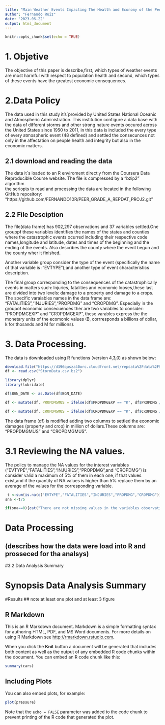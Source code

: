 ```yaml
---
title: "Main Weather Events Impacting The Health and Economy of the People and Community"
author: "Fernando Ruiz"
date: "2023-06-22"
output: html_document
---
```


```r
knitr::opts_chunk$set(echo = TRUE)
```



# 1. Objetive

The objective of this paper is describe,first, which types of weather events are most harmful with respect to population health and second, which types of these events have the greatest economic consequences.  

# 2.Data Policy

The data used in this study it's`provided by United States National Oceanic and Atmospheric Administration. This institution configure a data base with the data of different storms and other strong nature events occured across the United States  since 1950 to 2011, in this data is included the every type of every atmospheric event (48 defined) and settled the consecunces not only in the affectation on people health and integrity but also in the economic matters.

## 2.1 download and reading the data

The data it`s  loaded to an R enviroment directly from the Coursera Data Reproducible Course website. The file is compressed by a "bzip2" algorithm.  
the scriopts to read and processing the data are located in the following GitHub repository:
"https://github.com/FERNANDO10R/PEER_GRADE_A_REPDAT_PROJ2.git"

## 2.2 File Desciption

The file(data frame) has 902,297 observations and 37 variables settled.One grouppf these variables identifies the names of the states and counties where the catastrophic events  ocurred including their respective code names,longitude and latitude, dates and times  of the beginning and the ending of the events. Also describes the county where the event begun and the county wher it finished. 

Another variable group consider the type of the event (specifically the name of that variable is :"EVTYPE");and another type of event characteristics description. 

The final group corresponding to the consequences of the catastrophically events in matters such: Injuries, fatalities and economic looses,these last are divided into two levels: damage to a property and damage to a crops. The specific varaiables names in the data frame are: "FATALITIES","INJURIES","PROPDMG" and "CROPDMG". Especially in the groupof economic consecuences ther are two variables to consider: "PROPDMGEXP" and "CROPDMGEXP", these varables express the the monetary units of the ecomonic values (B, corrresponds a billions of dollar, k for thosands and M for millions).  

# 3. Data Processing.

The data is downloaded using R functions (version 4,3,0) as shown below: 

```r
download.file("https://d396qusza40orc.cloudfront.net/repdata%2Fdata%2FStormData.csv.bz2","StormData.csv.bz2")
df <- read.csv("StormData.csv.bz2")

library(dplyr)
library(lubridate)

df$BGN_DATE <- as.Date(df$BGN_DATE)

df <- mutate(df, PROPDMGMUS = ifelse(df$PROPDMGEXP == "K", df$PROPDMG / 1000, ifelse(df$PROPDMGEXP == "B", df$PROPDMG * 1000, df$PROPDMG)))

df <- mutate(df, CROPDMGMUS = ifelse(df$CROPDMGEXP == "K", df$CROPDMG / 1000, ifelse(df$CROPDMGEXP == "B", df$CROPDMG * 1000, df$CROPDMG)))
```

The data frame (df) is modified adding two columns to settled the economic damages (property and crop) in million of dollars.These columns are: "PROPDMGMUS" and "CROPDMGMUS".


# 3.1 Reviewing the NA values.

The policy to manage the NA values for the interest variables ("EVTYPE","FATALITIES","INJURIES","PROPDMG",and "CROPDMG") is consider valid a  maximum of  5% of them in each one, if that values exist,and if the quantity of NA values is higher than 5% replace them by an average of the values for the corresponding variable.

```r
 t <-sum(is.na(c("EVTYPE","FATALITIES","INJURIES","PROPDMG","CROPDMG")))
sna <-t/5

if(sna==0){cat("There are not missing values in the variables observations")}else{if(sna>0.05*902297){cat("The Na values policy has to be applicated")}else{cat("No further actions are required to fix na values")}}

```
# Data Processing

## (describes how the data were load into R and prosseced for tha analsys)



#3.2  Data Analysis Summary



# Synopsis Data Analysis Summary

#Results \## note:at least one plot and at least 3 figure

## R Markdown

This is an R Markdown document. Markdown is a simple formatting syntax for authoring HTML, PDF, and MS Word documents. For more details on using R Markdown see <http://rmarkdown.rstudio.com>.

When you click the **Knit** button a document will be generated that includes both content as well as the output of any embedded R code chunks within the document. You can embed an R code chunk like this:

```r
summary(cars)
```

## Including Plots

You can also embed plots, for example:

```r
plot(pressure)
```

Note that the `echo = FALSE` parameter was added to the code chunk to prevent printing of the R code that generated the plot.
